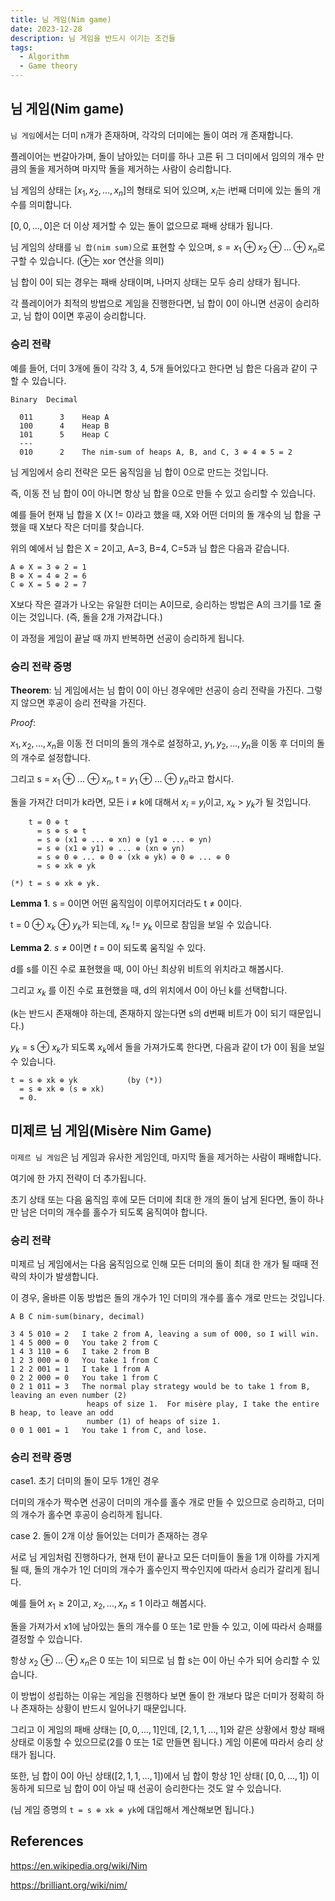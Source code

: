 ```yaml
---
title: 님 게임(Nim game)
date: 2023-12-28
description: 님 게임을 반드시 이기는 조건들
tags:
  - Algorithm
  - Game theory
---
```


## 님 게임(Nim game)

`님 게임`에서는 더미 n개가 존재하며, 각각의 더미에는 돌이 여러 개 존재합니다.

플레이어는 번갈아가며, 돌이 남아있는 더미를 하나 고른 뒤 그 더미에서 임의의 개수 만큼의 돌을 제거하며 마지막 돌을 제거하는 사람이 승리합니다.

님 게임의 상태는 $[x_1, x_2, ... , x_n]$의 형태로 되어 있으며, $x_i$는 i번째 더미에 있는 돌의 개수를 의미합니다.

$[0,0, ..., 0]$은 더 이상 제거할 수 있는 돌이 없으므로 패배 상태가 됩니다.

님 게임의 상태를 `님 합(nim sum)`으로 표현할 수 있으며, $s = x_1 ⊕ x_2 ⊕ ... ⊕ x_n$로 구할 수 있습니다. (⊕는 xor 연산을 의미)

님 합이 0이 되는 경우는 패배 상태이며, 나머지 상태는 모두 승리 상태가 됩니다.

각 플레이어가 최적의 방법으로 게임을 진행한다면, 님 합이 0이 아니면 선공이 승리하고, 님 합이 0이면 후공이 승리합니다.

### 승리 전략

예를 들어, 더미 3개에 돌이 각각 3, 4, 5개 들어있다고 한다면 님 합은 다음과 같이 구할 수 있습니다.

```
Binary  Decimal

  011      3    Heap A
  100      4    Heap B
  101      5    Heap C
  ---
  010      2    The nim-sum of heaps A, B, and C, 3 ⊕ 4 ⊕ 5 = 2
```

님 게임에서 승리 전략은 모든 움직임을 님 합이 0으로 만드는 것입니다.

즉, 이동 전 님 합이 0이 아니면 항상 님 합을 0으로 만들 수 있고 승리할 수 있습니다.

예를 들어 현재 님 합을 X (X != 0)라고 했을 때, X와 어떤 더미의 돌 개수의 님 합을 구했을 때 X보다 작은 더미를 찾습니다.

위의 예에서 님 합은 X = 2이고, A=3, B=4, C=5과 님 합은 다음과 같습니다.

```
A ⊕ X = 3 ⊕ 2 = 1
B ⊕ X = 4 ⊕ 2 = 6
C ⊕ X = 5 ⊕ 2 = 7
```

X보다 작은 결과가 나오는 유일한 더미는 A이므로, 승리하는 방법은 A의 크기를 1로 줄이는 것입니다. (즉, 돌을 2개 가져갑니다.)

이 과정을 게임이 끝날 때 까지 반복하면 선공이 승리하게 됩니다.

### 승리 전략 증명

**Theorem**: 님 게임에서는 님 합이 0이 아닌 경우에만 선공이 승리 전략을 가진다. 그렇지 않으면 후공이 승리 전략을 가진다.

_Proof_:

$x_1, x_2, ... , x_n$을 이동 전 더미의 돌의 개수로 설정하고, $y_1, y_2, ... , y_n$을 이동 후 더미의 돌의 개수로 설정합니다.

그리고 s = $x_1$ ⊕ ... ⊕ $x_n$, t = $y_1$ ⊕ ... ⊕ $y_n$라고 합시다.

돌을 가져간 더미가 k라면, 모든 i ≠ k에 대해서 $x_i$ = $y_i$이고, $x_k$ > $y_k$가 될 것입니다.

```
    t = 0 ⊕ t
      = s ⊕ s ⊕ t
      = s ⊕ (x1 ⊕ ... ⊕ xn) ⊕ (y1 ⊕ ... ⊕ yn)
      = s ⊕ (x1 ⊕ y1) ⊕ ... ⊕ (xn ⊕ yn)
      = s ⊕ 0 ⊕ ... ⊕ 0 ⊕ (xk ⊕ yk) ⊕ 0 ⊕ ... ⊕ 0
      = s ⊕ xk ⊕ yk

(*) t = s ⊕ xk ⊕ yk.
```

**Lemma 1**. s = 0이면 어떤 움직임이 이루어지더라도 t ≠ 0이다.

t = 0 ⊕ $x_k$ ⊕ $y_k$가 되는데, $x_k$ != $y_k$ 이므로 참임을 보일 수 있습니다.

**Lemma 2**. _s_ ≠ 0이면 _t_ = 0이 되도록 움직일 수 있다.

d를 s를 이진 수로 표현했을 때, 0이 아닌 최상위 비트의 위치라고 해봅시다.

그리고 $x_k$ 를 이진 수로 표현했을 때, d의 위치에서 0이 아닌 k를 선택합니다.

(k는 반드시 존재해야 하는데, 존재하지 않는다면 s의 d번째 비트가 0이 되기 때문입니다.)

$y_k$ = s ⊕ $x_k$가 되도록 $x_k$에서 돌을 가져가도록 한다면, 다음과 같이 t가 0이 됨을 보일 수 있습니다.

```
t = s ⊕ xk ⊕ yk           (by (*))
  = s ⊕ xk ⊕ (s ⊕ xk)
  = 0.
```

## 미제르 님 게임(Misère Nim Game)

`미제르 님 게임`은 님 게임과 유사한 게임인데, 마지막 돌을 제거하는 사람이 패배합니다.

여기에 한 가지 전략이 더 추가됩니다.

초기 상태 또는 다음 움직임 후에 모든 더미에 최대 한 개의 돌이 남게 된다면, 돌이 하나만 남은 더미의 개수를 홀수가 되도록 움직여야 합니다.

### 승리 전략

미제르 님 게임에서는 다음 움직임으로 인해 모든 더미의 돌이 최대 한 개가 될 때때 전략의 차이가 발생합니다.

이 경우, 올바른 이동 방법은 돌의 개수가 1인 더미의 개수를 홀수 개로 만드는 것입니다.

```
A B C nim-sum(binary, decimal)

3 4 5 010 = 2   I take 2 from A, leaving a sum of 000, so I will win.
1 4 5 000 = 0   You take 2 from C
1 4 3 110 = 6   I take 2 from B
1 2 3 000 = 0   You take 1 from C
1 2 2 001 = 1   I take 1 from A
0 2 2 000 = 0   You take 1 from C
0 2 1 011 = 3   The normal play strategy would be to take 1 from B, leaving an even number (2)
                 heaps of size 1.  For misère play, I take the entire B heap, to leave an odd
                 number (1) of heaps of size 1.
0 0 1 001 = 1   You take 1 from C, and lose.
```

### 승리 전략 증명

case1. 초기 더미의 돌이 모두 1개인 경우

더미의 개수가 짝수면 선공이 더미의 개수를 홀수 개로 만들 수 있으므로 승리하고, 더미의 개수가 홀수면 후공이 승리하게 됩니다.

case 2. 돌이 2개 이상 들어있는 더미가 존재하는 경우

서로 님 게임처럼 진행하다가, 현재 턴이 끝나고 모든 더미들이 돌을 1개 이하를 가지게 될 때, 돌의 개수가 1인 더미의 개수가 홀수인지 짝수인지에 따라서 승리가 갈리게 됩니다.

예를 들어 $x_1 \geq 2$이고, $x_2, ..., x_n \leq 1$ 이라고 해봅시다.

돌을 가져가서 x1에 남아있는 돌의 개수를 0 또는 1로 만들 수 있고, 이에 따라서 승패를 결정할 수 있습니다.

항상 $x_2$ ⊕ ... ⊕ $x_n$은 0 또는 1이 되므로 님 합 s는 0이 아닌 수가 되어 승리할 수 있습니다.

이 방법이 성립하는 이유는 게임을 진행하다 보면 돌이 한 개보다 많은 더미가 정확히 하나 존재하는 상황이 반드시 일어나기 때문입니다.

그리고 이 게임의 패배 상태는 $[0,0, ..., 1]$인데, $[2,1, 1, ..., 1]$와 같은 상황에서 항상 패배 상태로 이동할 수 있으므로(2를 0 또는 1로 만들면 됩니다.) 게임 이론에 따라서 승리 상태가 됩니다.

또한, 님 합이 0이 아닌 상태($[2,1, 1, ..., 1]$)에서 님 합이 항상 1인 상태( $[0,0, ..., 1]$) 이동하게 되므로 님 합이 0이 아닐 때 선공이 승리한다는 것도 알 수 있습니다.

(님 게임 증명의 `t = s ⊕ xk ⊕ yk`에 대입해서 계산해보면 됩니다.)

## References

https://en.wikipedia.org/wiki/Nim

https://brilliant.org/wiki/nim/
